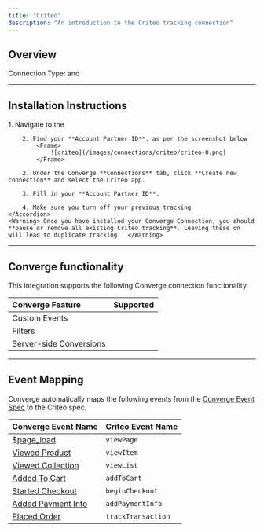 ```yaml
---
title: "Criteo"
description: "An introduction to the Criteo tracking connection"
---
```



## Overview
Connection Type: <IconText text="Client-side" name="browser" iconType="duotone" iconLocation="after"/>  and <IconText text="Server-side" name="server" iconType="duotone" iconLocation="after"/>

--- 

## Installation Instructions

<AccordionGroup >
    <Accordion icon="list" title="Installation Instructions">
        1. Navigate to the <OutboundLink linkText="Criteo Marketing Dashboard" linkTarget="https://marketing.criteo.com"/>

        2. Find your **Account Partner ID**, as per the screenshot below
            <Frame>
                ![criteo](/images/connections/criteo/criteo-0.png)
            </Frame>

        2. Under the Converge **Connections** tab, click **Create new connection** and select the Criteo app.

        3. Fill in your **Account Partner ID**.

        4. Make sure you turn off your previous tracking
    </Accordion>
    <Warning> Once you have installed your Converge Connection, you should **pause or remove all existing Criteo tracking**. Leaving these on will lead to duplicate tracking.  </Warning>

</AccordionGroup> 

---

## Converge functionality

This integration supports the following Converge connection functionality.

| Converge Feature        |       Supported       |
| :---------------------- | :-------------------: |
| Custom Events           | <Icon name="xmark" /> |
| Filters                 | <Icon name="xmark" /> |
| Server-side Conversions | <Icon name="check" /> |

---

## Event Mapping

Converge automatically maps the following events from the [Converge Event Spec](/sources/converge-spec) to the Criteo spec.

| Converge Event Name                                                                               | Criteo Event Name                         |
| ------------------------------------------------------------------------------------------------- | --------------------------------------- |
| [$page_load](/sources/converge-spec#page-load)                                                    | `viewPage`                              |
| [Viewed Product](/sources/converge-spec#viewed-product)                                           | `viewItem`                           |
| [Viewed Collection](/sources/converge-spec#viewed-collection)                                           | `viewList`                           |
| [Added To Cart](/sources/converge-spec#added-to-cart)                                             | `addToCart`                             |
| [Started Checkout](/sources/converge-spec#started-checkout)                                       | `beginCheckout`                      |
| [Added Payment Info](/sources/converge-spec#added-payment-info)                                   | `addPaymentInfo`                        |
| [Placed Order](/sources/converge-spec#placed-order)                                               | `trackTransaction`                              |
